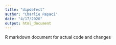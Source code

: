 ```yaml
---
title: "dipdetect"
author: "Charlie Repaci"
date: "4/17/2020"
output: html_document
---
```


R markdown document for actual code and changes
